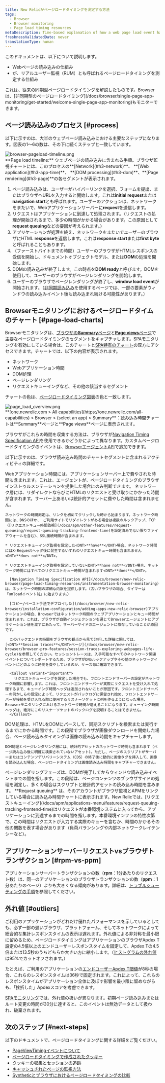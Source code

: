 ```yaml
---
title: New Relicがページロードタイミングを測定する方法
tags:
  - Browser
  - Browser monitoring
  - Page load timing resources
metaDescription: Time-based explanation of how a web page load event happens and how that corresponds to browser's page load timing measurements.
freshnessValidatedDate: never
translationType: human
---
```




このドキュメントは、以下について説明します。

* Webページの読み込みの仕組み
* [<InlinePopover type="browser" />](/docs/browser/new-relic-browser/getting-started/new-relic-browser)が、リアルユーザー監視（RUM）とも呼ばれるページロードタイミングを測定する仕組み

<Callout variant="tip">
  これは、従来の同期型ページロードタイミングを解説したものです。Browserは、[非同期型のページロードタイミング](/docs/browser/single-page-app-monitoring/get-started/welcome-single-page-app-monitoring)もモニターできます。
</Callout>

## ページ読み込みのプロセス [#process]

以下に示すのは、大半のウェブページ読み込みにおける主要なステップになります。図表の1～6の数は、その下に続くステップと一致しています。

<img title="browser-pageload-timeline.png" alt="browser-pageload-timeline.png" src={browserPageLoadTimeline} />

<figcaption>
  <DNT>**Page load timeline:**</DNT> ウェブページの読み込みに含まれる手順。ブラウザ監視チャートには、このプロセスの<DNT>**[Network](#h3-network)**</DNT>、 <DNT>**[Web application](#h3-app-time)**</DNT>、 <DNT>**[DOM processing](#h3-dom)**</DNT>、<DNT>**[Page rendering](#h3-page)**</DNT>の各セグメントが表示されます。
</figcaption>

1. ページ読み込みは、ユーザーがハイパーリンクを選択、フォームを提出、またはブラウザへURLを入力すると開始します。これは<DNT>**initial request**</DNT>または<DNT>**navigation start**</DNT>とも呼ばれます。ユーザーのアクションは、ネットワークをまたいで、Webアプリケーションサーバーに<DNT>**request**</DNT>を送信します。
2. リクエストはアプリケーションに到達して処理されます。（リクエストの処理が開始されるまで、多少の時間がかかる場合があります。この原因として<DNT>**request queuing**</DNT>などの要因が考えられます。）
3. アプリケーションが処理を終え、ネットワークをまたいでユーザーのブラウザにHTML <DNT>**response**</DNT>を返信します。これは<DNT>**response start**</DNT>または<DNT>**first byte**</DNT>と呼ばれることもあります。
4. （ファーストバイトまでの時間）ユーザーのブラウザがHTMLレスポンスの受信を開始し、ドキュメントオブジェクトモデル、または<DNT>**DOM**</DNT>の処理を開始します。
5. DOMの読み込みが終了します。この時点を<DNT>**DOM ready**</DNT>と呼びます。DOMを使用して、ユーザーのブラウザがページレンダリングを開始します。
6. ユーザーのブラウザでページレンダリングが終了し、<DNT>**window load event**</DNT>が開始されます。（[非同期読み込み](/docs/browser/single-page-app-monitoring/get-started/welcome-single-page-app-monitoring)を使用するページでは、一部の要素がウィンドウの読み込みイベント後も読み込まれ続ける可能性があります。）

## Browserモニタリングにおけるページロードタイムのチャート [#page-load-charts]

Browserモニタリングは、[ブラウザの<DNT>**Summary**</DNT>ページ](/docs/browser/new-relic-browser/getting-started/browser-overview-website-performance-glance)と[<DNT>**Page views**</DNT>ページ](/docs/browser/new-relic-browser/additional-standard-features/page-views-understanding-your-sites-popularity)で主要なページロードタイミングのセグメントをキャプチャします。SPAモニタリングを有効にしている場合は、このチャートと[SPA特有のチャート](/docs/browser/single-page-app-monitoring/use-spa-data/view-spa-data-new-relic-browser)の双方にアクセスできます。チャートでは、以下の内容が表示されます。

* ネットワーク
* Webアプリケーション時間
* DOM処理
* ページレンダリング
* リクエストキューイングなど、その他の該当するセグメント

チャートの色は、[ページロードタイミング図表](#process)の色と一致します。

<img title="page_load_overview.png" alt="page_load_overview.png" src={browserPageLoadChart} />

<figcaption>
  <DNT>**[one.newrelic.com &gt; All capabilities](https://one.newrelic.com/all-capabilities) &gt; Browser &gt; (select an app) &gt; Summary**</DNT>：読み込み時間チャートは<DNT>**Summary**</DNT>ページと<DNT>**Page views**</DNT>ページに表示されます。
</figcaption>

ブラウザがこれらの時間を収集する方法は、ブラウザが[Navigation Timing Specification API](/docs/browser/new-relic-browser/page-load-timing-resources/instrumentation-browser-monitoring)を使用できるかどうかによって異なります。カスタムページロードタイミングのイベントは、[BrowserエージェントAPI](/docs/browser/new-relic-browser/browser-apis/using-browser-apis)で追加できます。

以下に示すのは、ブラウザ読み込み時間のチャートセグメントに含まれるアクティビティの詳細です。

<CollapserGroup>
  <Collapser id="h3-app-time" title="Webアプリケーション">
    Webアプリケーション時間には、アプリケーションサーバー上で費やされた時間も含まれます。これは、<InlinePopover type="apm" />エージェントが、ページロードタイミングのブラウザインストゥルメンテーションを提供した場合にのみ判断できます。
  </Collapser>

  <Collapser id="h3-network" title="ネットワーク">
    ネットワーク層には、リダイレクトならびにHTMLのリクエストと受け取りにかかった時間が含まれます。サーバー上あるいは統計的アセットに費やした時間は含まれません。

    ネットワークの時間測定は、リンクを初めてクリックした時から始まります。ネットワーク時間には、DNSのほか、 ご利用サイトでリダイレクトがある場合は複数のルックアップ、TCP（[リクエストキュー時間監視](/docs/apm/other-features/request-queueing/request-queuing-tracking-frontend-time)を設定済みでない限りファイアウォールを含む）、SSL接続時間が含まれます。

    * リクエストキューイング監視を設定した<DNT>**have**</DNT>場合、ネットワーク時間にはX-Requestヘッダ後に発生するいずれのリクエストキュー時間も含まれません<DNT>**does not**</DNT>。

    * リクエストキューイング監視を設定していない<DNT>**have not**</DNT>場合、ネットワーク時間にはすべてのリクエストキュー時間が含まれます<DNT>**does**</DNT>。

      [Navigation Timing Specification API](/docs/browser/new-relic-browser/page-load-timing-resources/instrumentation-browser-monitoring)は、ネットワーク時間の詳細な内訳を提供します。（古いブラウザの場合、タイマーは「unloadイベント前」に始まります。）

      [コピー/ペースト手法でデプロイした](/docs/browser/new-relic-browser/installation-configuration/adding-apps-new-relic-browser)アプリケーションの場合、Browserではネットワーク時間のウェブアプリケーションとキュー時間が含まれます。これは、ブラウザが自動インジェクションを通じてBrowserエージェントにアプリケーション値を渡すにあたって、サーバーサイドのエージェントに依存していることが原因です。

      このバックエンドの時間をブラウザの観点から見て分析した詳細に関しては、[<DNT>**Session traces**</DNT>ページ](/docs/browser/new-relic-browser/browser-pro-features/session-traces-exploring-webpages-life-cycle)を参照してください。セッショントレースは、入手可能なすべてのネットワーク関連イベントについてレポートするため、ブラウザがDNSルックアップやその他のネットワークイベントにどのように時間を費やしているのか、ケース毎に確認できます。

      <Callout variant="important">
        リクエストキューイングを設定した場合でも、フロントエンドサーバーの設定がネットワーク時間に影響します。これは、フロントエンドサーバーが実際にリクエストを受け入れて処理するまで、キューイング時間ヘッダは追加されないことが原因です。フロントエンドサーバーの何かしらの設定によって、リクエストがバックログに保留され始め、フロントエンドサーバーが接続を受け入れる際に使用するリスナーソケットに列を作るようになった場合、Browserモニタリングにおけるネットワーク時間が増えることになります。キューイング時間ヘッダは、絶対にこのリスナーソケットのバックログを説明することはできません。
      </Callout>
  </Collapser>

  <Collapser id="h3-dom" title="DOM処理">
    DOM処理は、HTMLをDOMにパースして、同期スクリプトを検索または実行するまでにかかる時間です。この段階でブラウザが画像ダウンロードを開始した場合、ページ読み込みタイミングは画像の読み込み時間をキャプチャーします。

    DOM処理とページレンダリング層には、統計的アセットのネットワーク時間も含まれます（ページ読み込み後に明確に検索されていないアセット）。ただし、ページのスクリプトがサーバーまたはコンテンツデリバリーシステム（CDS）の終了後に動的に画像タグを挿入して、画像を読み込んだ場合、ページロードタイミングは画像読み込み時間をキャプチャーできません。
  </Collapser>

  <Collapser id="h3-page" title="ページレンダリング">
    ページレンダリングフェーズは、DOMが完了してからウィンドウ読み込みイベントまでの間を指します。この段階は、ページコンテンツのブラウザサイドの処理を測定し、多くの場合はスクリプトと統計的アセットの読み込み時間を含みます。
  </Collapser>

  <Collapser id="h3-request" title="リクエストキューイング">
    <DNT>**Request queuing**</DNT> は、そのアカウントがブラウザ監視とAPMをリンクしている場合に読み込み時間チャートに表示されます。New Relicでは、[リクエストキューイング](/docs/apm/applications-menu/features/request-queuing-tracking-frontend-time)はリクエストが本番環境システムに入ってから、アプリケーションに到達するまでの時間を指します。本番環境インフラの特性次第で、この時間はリクエストが入力する実際のキューを含むか、時間のかかるその他の関数を表す場合があります（負荷バランシングや内部ネットワークレイテンシーなど）。
  </Collapser>
</CollapserGroup>

## アプリケーションサーバーリクエストvsブラウザトランザクション [#rpm-vs-ppm]

アプリケーションサーバートランザクションの数（<DNT>**rpm**</DNT>：1分あたりのリクエスト数）は、同一のアプリケーションのブラウザトランザクションの数（<DNT>**ppm**</DNT>：1分あたりのページ）よりも大きくなる傾向があります。詳細は、[トラブルシューティングの手順](/docs/browser/new-relic-browser/troubleshooting/app-server-requests-greatly-outnumber-browser-transactions)を参照してください。

## 外れ値 [#outliers]

ご利用のアプリケーションがどれだけ優れたパフォーマンスを示しているとしても、必ず一部の遅いブラウザ、プラットフォーム、そしてネットワークによって総合的な集計レスポンスタイムの表示は遅れます。外れ値による非対称を最小限に留めるため、ページロードタイミングはアプリケーションのブラウザApdex T設定の4.5倍以上のエンドユーザーレスポンスタイムを固定して、Apdex Tの4.5倍または13.5秒のうちどちらか大きい方に縮小します。（[ヒストグラムの外れ値](/docs/data-analysis/user-interface-functions/histograms-viewing-data-distribution#outliers)は95%でカットオフされます。）

たとえば、ご利用のアプリケーションの[エンドユーザーApdex T閾値](/docs/browser/new-relic-browser/installation-configuration/browser-settings-ui-options-browser-monitoring#apdex)が8秒の場合、これらのレスポンスタイムは36秒で固定されます。これによって、これらのレスポンスタイムがアプリケーション全体に及ぼす影響を最小限に留めながらも、「挫折した」Apdexスコアを考慮できます。

[SPAモニタリング](/docs/browser/single-page-app-monitoring/get-started/welcome-single-page-app-monitoring)では、外れ値の扱いが異なります。初期ページ読み込みまたはルート変更の時間が30分に達すると、このイベントは無効データとして扱われ、破棄されます。

## 次のステップ [#next-steps]

以下のドキュメントで、ページロードタイミングに関する詳細をご覧ください。

* [PageViewTimingイベントについて](/docs/browser/new-relic-browser/page-load-timing-resources/pageviewtiming-async-or-dynamic-page-details)
* [ページロードタイミングで作成されたクッキー](/docs/browser/browser-monitoring/page-load-timing-resources/new-relic-cookies-used-browser)
* [クッキーの収集とセッションの追跡](/docs/browser/browser-monitoring/page-load-timing-resources/cookie-collection-session-tracking)
* [キャッシュされたページの監視方法](/docs/browser/new-relic-browser/page-load-timing-resources/cached-pages)
* [Syntheticとブラウザにおけるページロードタイミングの比較](/docs/browser/new-relic-browser/page-load-timing-resources/compare-page-load-performance-browser-synthetics)